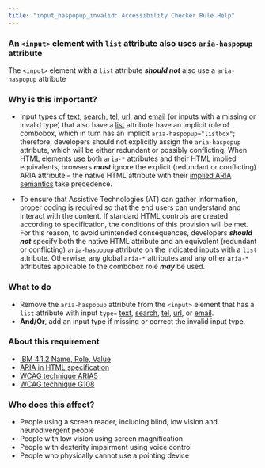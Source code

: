 ```yaml
---
title: "input_haspopup_invalid: Accessibility Checker Rule Help"
---
```


<div className="toolHelp">
<Row>
<Column colLg={16} colMd={8} colSm={4} className="toolHead">

### An `<input>` element with `list` attribute also uses `aria-haspopup` attribute

<div id="locLevel"></div>

The `<input>` element with a `list` attribute **_should not_** also use a `aria-haspopup` attribute

</Column>
</Row>
<Row>
<Column colLg={11} colMd={5} colSm={4} className="toolMain">

### Why is this important?

* Input types of 
[text](https://html.spec.whatwg.org/multipage/input.html#text-%28type=text%29-state-and-search-state-%28type=search%29), [search](https://html.spec.whatwg.org/multipage/input.html#text-%28type=text%29-state-and-search-state-%28type=search%29), [tel](https://html.spec.whatwg.org/multipage/input.html#telephone-state-%28type=tel%29), [url](https://html.spec.whatwg.org/multipage/input.html#url-state-%28type=url%29), and [email](https://html.spec.whatwg.org/multipage/input.html#e-mail-state-%28type=email%29) 
(or inputs with a missing or invalid type) that also have a [list](https://html.spec.whatwg.org/multipage/input.html#attr-input-list) attribute have an implicit role of combobox, which in turn has an implicit `aria-haspopup="listbox"`;
therefore, developers should not explicitly assign the `aria-haspopup` attribute, which will be either redundant or possibly conflicting.
When HTML elements use both `aria-*` attributes and their HTML implied equivalents, browsers **_must_** ignore the explicit (redundant or conflicting) ARIA attribute – the native HTML attribute with their [implied ARIA semantics](https://www.w3.org/TR/wai-aria-1.1/#implicit_semantics) take precedence.

* To ensure that Assistive Technologies (AT) can gather information, proper coding is required so that the end users can understand and interact with the content.
If standard HTML controls are created according to specification, the conditions of this provision will be met.
For this reason, to avoid unintended consequences, developers **_should not_** specify both the native HTML attribute and an equivalent (redundant or conflicting) `aria-haspopup` attribute on the indicated inputs with a `list` attribute.
Otherwise, any global `aria-*` attributes and any other `aria-*` attributes applicable to the combobox role **_may_** be used.

<div id="locSnippet"></div>

### What to do

* Remove the `aria-haspopup` attribute from the `<input>` element that has a `list` attribute with input `type=` 
[text](https://html.spec.whatwg.org/multipage/input.html#text-%28type=text%29-state-and-search-state-%28type=search%29), [search](https://html.spec.whatwg.org/multipage/input.html#text-%28type=text%29-state-and-search-state-%28type=search%29), [tel](https://html.spec.whatwg.org/multipage/input.html#telephone-state-%28type=tel%29), [url](https://html.spec.whatwg.org/multipage/input.html#url-state-%28type=url%29), or [email](https://html.spec.whatwg.org/multipage/input.html#e-mail-state-%28type=email%29).
* **And/Or**, add an input type if missing or correct the invalid input type.

</Column>
<Column colLg={5} colMd={3} colSm={4} className="toolLeft">

### About this requirement

* [IBM 4.1.2 Name, Role, Value](https://www.ibm.com/able/requirements/requirements/#4_1_2)
* [ARIA in HTML specification](https://www.w3.org/TR/html-aria/#el-input-text-list)
* [WCAG technique ARIA5](https://www.w3.org/WAI/WCAG21/Techniques/aria/ARIA5)
* [WCAG technique G108](https://www.w3.org/WAI/WCAG21/Techniques/general/G108)

### Who does this affect?

* People using a screen reader, including blind, low vision and neurodivergent people
* People with low vision using screen magnification
* People with dexterity impairment using voice control
* People who physically cannot use a pointing device

</Column>
</Row>
</div>

